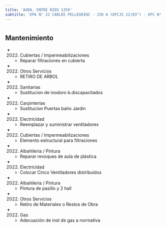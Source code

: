 ```yaml
---
title: 'AVDA. ENTRE RIOS 1359'
subtitle: 'EPA N° 22 CARLOS PELLEGRINI - JIN A (EPCJS 22/03°) - EPC N° 22 CARLOS PELLEGRINI - CENS N° 44 - JIN A (EPCJC 21/03°) - EPC N° 21 CARLOS PELLEGRINI - Sup Primaria DE03 A - Centro de Terminalidad a Distancia[sede] - Sup Adultos Region I A - Bib.del Docente Dist.3 Carlos Pellegrini'
---
```


#


## Mantenimiento

*  (2022) Cubiertas / Impermeabilizaciones 
    + Reparar filtraciones en cubierta

*  (2022) Otros Servicios 
    + RETIRO DE ARBOL

*  (2022) Sanitarias 
    + Sustitucion de inodoro b.discapacitados

*  (2022) Carpinterías 
    + Sustitucion Puertas baño Jardin

*  (2022) Electricidad 
    + Reemplazar y suministrar ventiladores

*  (2022) Cubiertas / Impermeabilizaciones 
    + Elemento estructural para filtraciones

*  (2022) Albañileria / Pintura 
    + Reparar revoques de aula de plástica

*  (2022) Electricidad 
    + Colocar Cinco Ventiladores distribuidos

*  (2022) Albañileria / Pintura 
    + Pintura de pasillo y 2 hall

*  (2022) Otros Servicios 
    + Retiro de Materiales o Restos de Obra

*  (2022) Gas 
    + Adecuación de inst de gas a normativa



